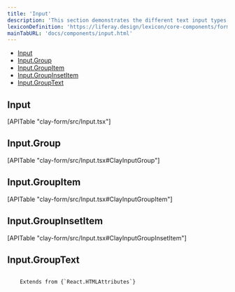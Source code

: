 ```yaml
---
title: 'Input'
description: 'This section demonstrates the different text input types.'
lexiconDefinition: 'https://liferay.design/lexicon/core-components/forms/text-input/'
mainTabURL: 'docs/components/input.html'
---
```


<div class="nav-toc-absolute">
<div class="nav-toc">

-   [Input](#input)
-   [Input.Group](#input.group)
-   [Input.GroupItem](#input.groupitem)
-   [Input.GroupInsetItem](#input.groupinsetitem)
-   [Input.GroupText](#input.grouptext)

</div>
</div>

## Input

<div>[APITable "clay-form/src/Input.tsx"]</div>

## Input.Group

<div>[APITable "clay-form/src/Input.tsx#ClayInputGroup"]</div>

## Input.GroupItem

<div>[APITable "clay-form/src/Input.tsx#ClayInputGroupItem"]</div>

## Input.GroupInsetItem

<div>[APITable "clay-form/src/Input.tsx#ClayInputGroupInsetItem"]</div>

## Input.GroupText

<code class="list-api-item-type">
	Extends from {`React.HTMLAttributes<HTMLDivElement>`}
</code>
